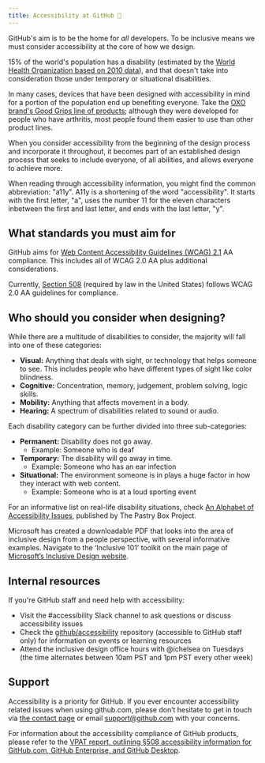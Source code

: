 ```yaml
---
title: Accessibility at GitHub 💖
---
```


GitHub's aim is to be the home for *all* developers. To be inclusive means we must consider accessibility at the core of how we design. 

15% of the world's population has a disability (estimated by the [World Health Organization based on 2010 data](https://www.who.int/disabilities/world_report/2011/report/en/)), and that doesn't take into consideration those under temporary or situational disabilities. 

In many cases, devices that have been designed with accessibility in mind for a portion of the population end up benefiting everyone. Take the [OXO brand's Good Grips line of products](https://www.oxo.com/blog/behind-the-scenes/behind-design-oxos-iconic-good-grips-handles/); although they were developed for people who have arthritis, most people found them easier to use than other product lines.

When you consider accessibility from the beginning of the design process and incorporate it throughout, it becomes part of an established design process that seeks to include everyone, of all abilities, and allows everyone to achieve more.

<Note>When reading through accessibility information, you might find the common abbreviation: "a11y". A11y is a shortening of the word "accessibility". It starts with the first letter, "a", uses the number 11 for the eleven characters inbetween the first and last letter, and ends with the last letter, "y".</Note>

## What standards you must aim for 
GitHub aims for [Web Content Accessibility Guidelines (WCAG) 2.1](https://www.w3.org/TR/WCAG21/) AA compliance. This includes all of WCAG 2.0 AA plus additional considerations. 

Currently, [Section 508](https://www.access-board.gov/guidelines-and-standards/communications-and-it/about-the-ict-refresh/overview-of-the-final-rule) (required by law in the United States) follows WCAG 2.0 AA guidelines for compliance. 

## Who should you consider when designing? 
While there are a multitude of disabilities to consider, the majority will fall into one of these categories: 
- **Visual:** Anything that deals with sight, or technology that helps someone to see. This includes people who have different types of sight like color blindness.
- **Cognitive:** Concentration, memory, judgement, problem solving, logic skills. 
- **Mobility:** Anything that affects movement in a body. 
- **Hearing:** A spectrum of disabilities related to sound or audio.

Each disability category can be further divided into three sub-categories:
- **Permanent:** Disability does not go away.
  - Example: Someone who is deaf
- **Temporary:** The disability will go away in time.
  - Example: Someone who has an ear infection
- **Situational:** The environment someone is in plays a huge factor in how they interact with web content. 
  - Example: Someone who is at a loud sporting event

For an informative list on real-life disability situations, check [An Alphabet of Accessibility Issues](https://the-pastry-box-project.net/anne-gibson/2014-july-31), published by The Pastry Box Project.

Microsoft has created a downloadable PDF that looks into the area of inclusive design from a people perspective, with several informative examples. Navigate to the ‘Inclusive 101’ toolkit on the main page of [Microsoft’s Inclusive Design website](https://www.microsoft.com/design/inclusive/).

## Internal resources
If you're GitHub staff and need help with accessibility:
- Visit the #accessibility Slack channel to ask questions or discuss accessibility issues
- Check the [github/accessibility](https://github.com/github/accessibility) repository (accessible to GitHub staff only) for information on events or learning resources 
- Attend the inclusive design office hours with @ichelsea on Tuesdays (the time alternates between  10am PST and 1pm PST every other week)

## Support
Accessibility is a priority for GitHub. If you ever encounter accessibility related issues when using github.com, please don’t hesitate to get in touch via [the contact page](https://support.github.com/contact) or email [support@github.com](mailto:support@github.com) with your concerns.

For information about the accessibility compliance of GitHub products, please refer to the [VPAT report, outlining §508 accessibility information for GitHub.com, GitHub Enterprise, and GitHub Desktop](https://government.github.com/accessibility/).
